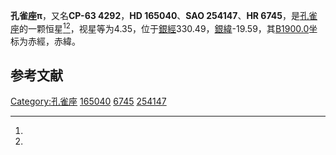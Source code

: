 {{Starbox begin
| name = 孔雀座π
}}
{{Starbox observe
| epoch = [[J2000.0|J2000.0]]
| constell = [[孔雀座|孔雀座]]<ref name=SIMBAD>{{cite web
 | url=http://simbad.u-strasbg.fr/simbad/sim-id?Ident=HR+6745
 | title =Pulsating variable Star
 | publisher=Centre de Données astronomiques de Strasbourg
 | work=SIMBAD
 | accessdate=2012-07-13}}</ref><ref name=DATA>{{cite web
 | url=http://vizier.u-strasbg.fr/viz-bin/VizieR-5?-out.add=.&-source=5050&-corr=PK=HR&-out.max=9999&HR=6745
 | title=VizieR Detailed Page
 | accessdate=2012-07-13
 | archive-date=2016-03-05
 | archive-url=https://web.archive.org/web/20160305032716/http://vizier.u-strasbg.fr/viz-bin/VizieR-5?-out.add=.&-source=5050&-corr=PK=HR&-out.max=9999&HR=6745
 | dead-url=no
 }}</ref>
| 星官 = 
| ra = {{RA|18|8|34.8}}<ref name=SIMBAD /><ref name=DATA />
| dec = {{DEC|-63|40|6}}<ref name=SIMBAD /><ref name=DATA />
| appmag_v = 4.35<ref name=SIMBAD /><ref name=DATA />
}}
{{Starbox character
| class = A7pSr<ref name=SIMBAD /><ref name=DATA />
| b-v = 0.22<ref name=SIMBAD /><ref name=DATA />
| u-b = 0.18<ref name=SIMBAD /><ref name=DATA />
| r-i = <ref name=SIMBAD /><ref name=DATA />
| variable = 
}}
{{Starbox astrometry
| radial_v = 0.18
| prop_mo_ra = -16
| parallax = 0.036
| p_error = 
}}
{{Starbox catalog
| names =CP-63 4292，[[SAO星表|SAO]] 254147，[[HD星表|HD]] 165040，[[HR星表|HR]] 6745}}
{{Starbox reference |Simbad=HR+6745}}
{{Starbox end}}

'''孔雀座π'''，又名'''CP-63 4292'''，'''HD 165040'''、'''SAO 254147'''、'''HR 6745'''，是[[孔雀座|孔雀座]]的一颗恒星<ref name=SIMBAD /><ref name=DATA />，视星等为4.35，位于[[銀道座標系|銀經]]330.49，[[銀道座標系|銀緯]]-19.59，其[[B1900.0|B1900.0]]坐标为赤經{{RA|17|58|57.1}}，赤緯{{DEC|-63|-19.59|20}}。

== 参考文献 ==
{{reflist}}

{{star-stub}}

{{孔雀座恒星}}
[[Category:孔雀座|Category:孔雀座]]
[[Category:HD和HDE天體|165040]]
[[Category:HR天體|6745]]
[[Category:SAO天體|254147]]